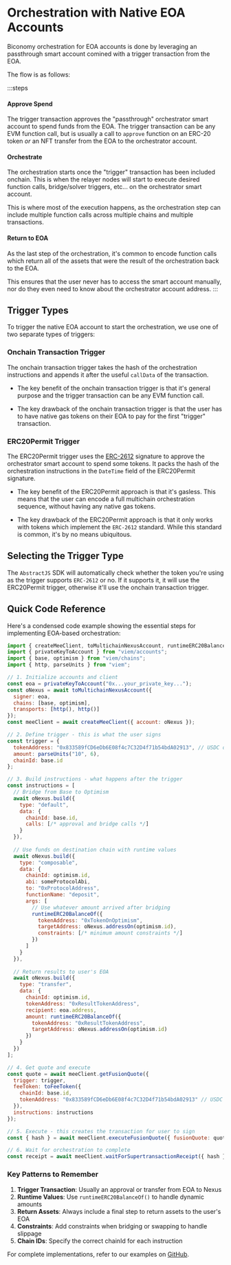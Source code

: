 # Orchestration with Native EOA Accounts

Biconomy orchestration for EOA accounts is done by leveraging an passthrough
smart account comined with a trigger transaction from the EOA.

The flow is as follows:

:::steps
#### Approve Spend
The trigger transaction approves the "passthrough" orchestrator smart 
account to spend funds from the EOA. The trigger transaction can be any
EVM function call, but is usually a call to `approve` function on an ERC-20
token _or_ an NFT transfer from the EOA to the orchestrator account.

#### Orchestrate
The orchestration starts once the "trigger" transaction has been included onchain.
This is when the relayer nodes will start to execute desired function calls, 
bridge/solver triggers, etc... on the orchestrator smart account. 

This is where most of the execution happens, as the orchestration step can 
include multiple function calls across multiple chains and multiple transactions.

#### Return to EOA
As the last step of the orchestration, it's common to encode function
calls which return all of the assets that were the result of the orchestration
back to the EOA.  

This ensures that the user never has to access the smart account manually, nor
do they even need to know about the orchestrator account address.
:::

## Trigger Types
To trigger the native EOA account to start the orchestration, we use one of two 
separate types of triggers:

### Onchain Transaction Trigger
The onchain transaction trigger takes the hash of the orchestration instructions
and appends it after the useful `callData` of the transaction. 

- The key benefit of the onchain transaction trigger is that it's general 
purpose and the trigger transaction can be any EVM function call. 

- The key drawback of the onchain transaction trigger is that the user has to
have native gas tokens on their EOA to pay for the first "trigger" transaction.


### ERC20Permit Trigger
The ERC20Permit trigger uses the [ERC-2612](https://eips.ethereum.org/EIPS/eip-2612)
signature to approve the orchestrator smart account to spend some tokens. It 
packs the hash of the orchestration instructions in the `DateTime` field of the ERC20Permit 
signature.

- The key benefit of the ERC20Permit approach is that it's gasless. This means
that the user can encode a full multichain orchestration sequence, without having
any native gas tokens.

- The key drawback of the ERC20Permit approach is that it only works with tokens
which implement the `ERC-2612` standard. While this standard is common, it's by
no means ubiquitous.

## Selecting the Trigger Type

The `AbstractJS` SDK will automatically check whether the token you're using
as the trigger supports `ERC-2612` or no. If it supports it, it will use the 
ERC20Permit trigger, otherwise it'll use the onchain transaction trigger.

## Quick Code Reference

Here's a condensed code example showing the essential steps for implementing EOA-based orchestration:

```javascript
import { createMeeClient, toMultichainNexusAccount, runtimeERC20BalanceOf, toFeeToken } from "@biconomy/abstractjs";
import { privateKeyToAccount } from "viem/accounts";
import { base, optimism } from "viem/chains";
import { http, parseUnits } from "viem";

// 1. Initialize accounts and client
const eoa = privateKeyToAccount("0x...your_private_key...");
const oNexus = await toMultichainNexusAccount({
  signer: eoa,
  chains: [base, optimism],
  transports: [http(), http()]
});
const meeClient = await createMeeClient({ account: oNexus });

// 2. Define trigger - this is what the user signs
const trigger = {
  tokenAddress: "0x833589fCD6eDb6E08f4c7C32D4f71b54bdA02913", // USDC on Base
  amount: parseUnits("10", 6),
  chainId: base.id
};

// 3. Build instructions - what happens after the trigger
const instructions = [
  // Bridge from Base to Optimism
  await oNexus.build({
    type: "default",
    data: {
      chainId: base.id,
      calls: [/* approval and bridge calls */]
    }
  }),
  
  // Use funds on destination chain with runtime values
  await oNexus.build({
    type: "composable",
    data: {
      chainId: optimism.id,
      abi: someProtocolAbi,
      to: "0xProtocolAddress",
      functionName: "deposit",
      args: [
        // Use whatever amount arrived after bridging
        runtimeERC20BalanceOf({
          tokenAddress: "0xTokenOnOptimism",
          targetAddress: oNexus.addressOn(optimism.id),
          constraints: [/* minimum amount constraints */]
        })
      ]
    }
  }),
  
  // Return results to user's EOA
  await oNexus.build({
    type: "transfer",
    data: {
      chainId: optimism.id,
      tokenAddress: "0xResultTokenAddress",
      recipient: eoa.address,
      amount: runtimeERC20BalanceOf({
        tokenAddress: "0xResultTokenAddress",
        targetAddress: oNexus.addressOn(optimism.id)
      })
    }
  })
];

// 4. Get quote and execute
const quote = await meeClient.getFusionQuote({
  trigger: trigger,
  feeToken: toFeeToken({
    chainId: base.id,
    tokenAddress: "0x833589fCD6eDb6E08f4c7C32D4f71b54bdA02913" // USDC
  }),
  instructions: instructions
});

// 5. Execute - this creates the transaction for user to sign
const { hash } = await meeClient.executeFusionQuote({ fusionQuote: quote });

// 6. Wait for orchestration to complete
const receipt = await meeClient.waitForSupertransactionReceipt({ hash });
```

### Key Patterns to Remember

1. **Trigger Transaction**: Usually an approval or transfer from EOA to Nexus
2. **Runtime Values**: Use `runtimeERC20BalanceOf()` to handle dynamic amounts
3. **Return Assets**: Always include a final step to return assets to the user's EOA
4. **Constraints**: Add constraints when bridging or swapping to handle slippage
5. **Chain IDs**: Specify the correct chainId for each instruction

For complete implementations, refer to our examples on [GitHub](https://github.com/bcnmy/biconomy-client-sdk/tree/main/examples).